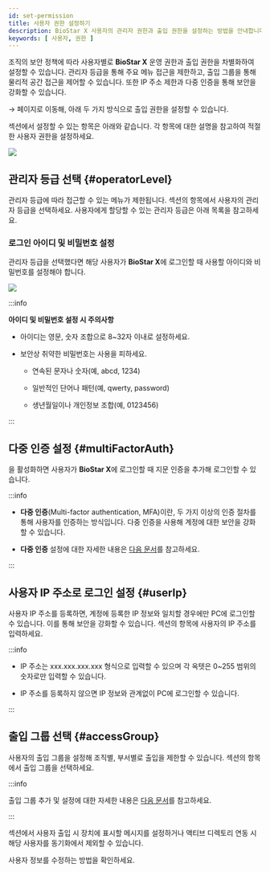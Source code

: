 ```yaml
---
id: set-permission
title: 사용자 권한 설정하기
description: BioStar X 사용자의 관리자 권한과 출입 권한을 설정하는 방법을 안내합니다.
keywords: [ 사용자, 권한 ]
---
```


조직의 보안 정책에 따라 사용자별로 **BioStar X** 운영 권한과 출입 권한을 차별화하여 설정할 수 있습니다. 관리자 등급을 통해 주요 메뉴 접근을 제한하고, 출입 그룹을 통해 물리적 공간 접근을 제어할 수 있습니다. 또한 IP 주소 제한과 다중 인증을 통해 보안을 강화할 수 있습니다.

<Cmd sid='shell.header.launcher' /> → <Cmd sid='shell.header.user' /> 페이지로 이동해, 아래 두 가지 방식으로 출입 권한을 설정할 수 있습니다.


<EnterUserPage />

<Cmd sid='team.user.permission.title' /> 섹션에서 설정할 수 있는 항목은 아래와 같습니다. 각 항목에 대한 설명을 참고하여 적절한 사용자 권한을 설정하세요.

<Image src='/img/biostarx-new-user-permission.png' />


## 관리자 등급 선택 {#operatorLevel}

관리자 등급에 따라 접근할 수 있는 메뉴가 제한됩니다. <Cmd sid='team.user.permission.title' /> 섹션의 <Cmd sid='user.bioStarOperator' product='2' /> 항목에서 사용자의 관리자 등급을 선택하세요. 사용자에게 할당할 수 있는 관리자 등급은 아래 목록을 참고하세요.


<AccountList />

### 로그인 아이디 및 비밀번호 설정

관리자 등급을 선택했다면 해당 사용자가 **BioStar X**에 로그인할 때 사용할 아이디와 비밀번호를 설정해야 합니다.

<Image src='/img/biostarx-new-user-permission-set-login.png' />

:::info

**아이디 및 비밀번호 설정 시 주의사항**

- 아이디는 영문, 숫자 조합으로 8\~32자 이내로 설정하세요.

- 보안상 취약한 비밀번호는 사용을 피하세요.

  - 연속된 문자나 숫자(예, abcd, 1234)

  - 일반적인 단어나 패턴(예, qwerty, password)

  - 생년월일이나 개인정보 조합(예, 0123456)

:::

## 다중 인증 설정 {#multiFactorAuth}

<Cmd sid='common.fingerprintLogin' product='2' />을 활성화하면 사용자가 **BioStar X**에 로그인할 때 지문 인증을 추가해 로그인할 수 있습니다.

:::info

* **다중 인증**(Multi-factor authentication, MFA)이란, 두 가지 이상의 인증 절차를 통해 사용자를 인증하는 방식입니다. 다중 인증을 사용해 계정에 대한 보안을 강화할 수 있습니다.

* **다중 인증** 설정에 대한 자세한 내용은 [다음 문서](login-with-mfa)를 참고하세요.

:::


## 사용자 IP 주소로 로그인 설정 {#userIp}

사용자 IP 주소를 등록하면, 계정에 등록한 IP 정보와 일치할 경우에만 PC에 로그인할 수 있습니다. 이를 통해 보안을 강화할 수 있습니다. <Cmd sid='team.user.permission.title' /> 섹션의 <Cmd sid='team.user.permission.userIp' /> 항목에 사용자의 IP 주소를 입력하세요.

:::info

* IP 주소는 xxx.xxx.xxx.xxx 형식으로 입력할 수 있으며 각 옥텟은 0~255 범위의 숫자로만 입력할 수 있습니다.

* IP 주소를 등록하지 않으면 IP 정보와 관계없이 PC에 로그인할 수 있습니다.

:::


## 출입 그룹 선택 {#accessGroup}

사용자의 출입 그룹을 설정해 조직별, 부서별로 출입을 제한할 수 있습니다. <Cmd sid='team.user.permission.title' /> 섹션의 <Cmd sid='team.user.permission.accessGroup' /> 항목에서 출입 그룹을 선택하세요.

:::info

출입 그룹 추가 및 설정에 대한 자세한 내용은 [다음 문서](settings-access-control-manage-access-group)를 참고하세요.

:::

<NextStep>
<NextItem to='set-user-advanced'>

<Cmd sid='common.advanced' product='2' /> 섹션에서 사용자 출입 시 장치에 표시할 메시지를 설정하거나 액티브 디렉토리 연동 시 해당 사용자를 동기화에서 제외할 수 있습니다.

</NextItem>
<NextItem to='edit-user'>

사용자 정보를 수정하는 방법을 확인하세요.

</NextItem>
</NextStep>